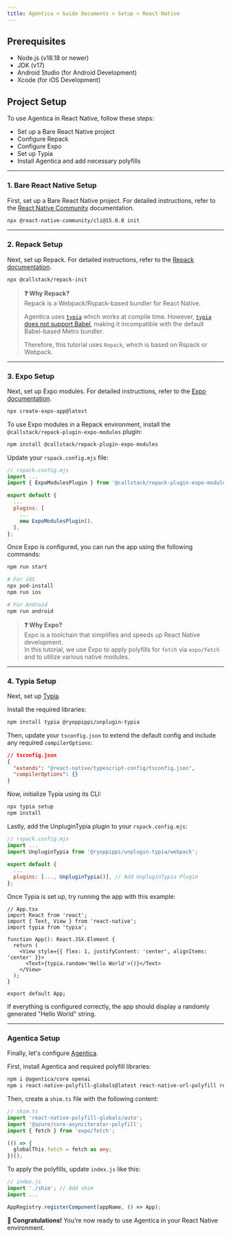 ```yaml
---
title: Agentica > Guide Documents > Setup > React Native
---
```


## Prerequisites
- Node.js (v18.18 or newer)
- JDK (v17)
- Android Studio (for Android Development)
- Xcode (for iOS Development)

## Project Setup
To use Agentica in React Native, follow these steps:
- Set up a Bare React Native project  
- Configure Repack  
- Configure Expo  
- Set up Typia  
- Install Agentica and add necessary polyfills  

---

### 1. Bare React Native Setup

First, set up a Bare React Native project. For detailed instructions, refer to the [React Native Community](https://github.com/react-native-community/cli) documentation.

```bash
npx @react-native-community/cli@15.0.0 init
```

---

### 2. Repack Setup

Next, set up Repack. For detailed instructions, refer to the [Repack documentation](https://re-pack.dev/index).

```bash
npx @callstack/repack-init
```

> **❓ Why Repack?**  
> Repack is a Webpack/Rspack-based bundler for React Native.  
>
> Agentica uses [`typia`](https://typia.io/) which works at compile time. However, [`typia` does not support Babel](https://typia.io/docs/setup/#summary), making it incompatible with the default Babel-based Metro bundler.  
>
> Therefore, this tutorial uses `Repack`, which is based on Rspack or Webpack.

---

### 3. Expo Setup

Next, set up Expo modules. For detailed instructions, refer to the [Expo documentation](https://docs.expo.dev/bare/installing-expo-modules/).

```bash
npx create-expo-app@latest
```

To use Expo modules in a Repack environment, install the `@callstack/repack-plugin-expo-modules` plugin:

```bash
npm install @callstack/repack-plugin-expo-modules
```

Update your `rspack.config.mjs` file:

```js
// rspack.config.mjs
import ...
import { ExpoModulesPlugin } from '@callstack/repack-plugin-expo-modules';

export default {
  ...
  plugins: [
    ...
    new ExpoModulesPlugin(),
  ],
};
```

Once Expo is configured, you can run the app using the following commands:

```bash
npm run start

# For iOS
npx pod-install
npm run ios

# For Android
npm run android
```

> **❓ Why Expo?**  
> Expo is a toolchain that simplifies and speeds up React Native development.  
> In this tutorial, we use Expo to apply polyfills for `fetch` via `expo/fetch` and to utilize various native modules.

---

### 4. Typia Setup

Next, set up [Typia](https://typia.io/).

Install the required libraries:

```bash
npm install typia @ryoppippi/unplugin-typia
```

Then, update your `tsconfig.json` to extend the default config and include any required `compilerOptions`:

```json
// tsconfig.json
{
  "extends": "@react-native/typescript-config/tsconfig.json",
  "compilerOptions": {}
}
```

Now, initialize Typia using its CLI:

```bash
npx typia setup
npm install
```

Lastly, add the UnpluginTypia plugin to your `rspack.config.mjs`:

```js
// rspack.config.mjs
import ...
import UnpluginTypia from '@ryoppippi/unplugin-typia/webpack';

export default {
  ...
  plugins: [..., UnpluginTypia()], // Add UnpluginTypia Plugin
};
```

Once Typia is set up, try running the app with this example:

```tsx
// App.tsx
import React from 'react';
import { Text, View } from 'react-native';
import typia from 'typia';

function App(): React.JSX.Element {
  return (
    <View style={{ flex: 1, justifyContent: 'center', alignItems: 'center' }}>
      <Text>{typia.random<'Hello World'>()}</Text>
    </View>
  );
}

export default App;
```

If everything is configured correctly, the app should display a randomly generated "Hello World" string.

---

### Agentica Setup

Finally, let's configure [Agentica](https://wrtnlabs.io/agentica/).

First, install Agentica and required polyfill libraries:

```bash
npm i @agentica/core openai
npm i react-native-polyfill-globals@latest react-native-url-polyfill react-native-get-random-values react-native-fetch-api base-64 web-streams-polyfill@3.3.3 @azure/core-asynciterator-polyfill
```

Then, create a `shim.ts` file with the following content:

```ts
// shim.ts
import 'react-native-polyfill-globals/auto';
import '@azure/core-asynciterator-polyfill';
import { fetch } from 'expo/fetch';

(() => {
  globalThis.fetch = fetch as any;
})();
```

To apply the polyfills, update `index.js` like this:

```js
// index.js
import './shim'; // Add shim
import ...

AppRegistry.registerComponent(appName, () => App);
```

**🎉 Congratulations!** You’re now ready to use Agentica in your React Native environment.

